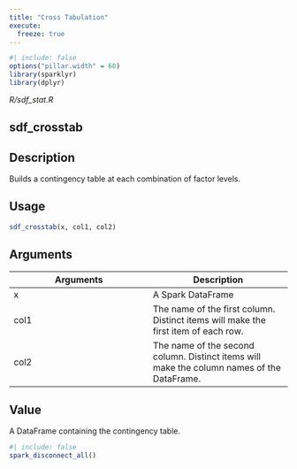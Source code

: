 ```yaml
---
title: "Cross Tabulation"
execute:
  freeze: true
---
```


```r
#| include: false
options("pillar.width" = 60)
library(sparklyr) 
library(dplyr)
```

*R/sdf_stat.R*

## sdf_crosstab

## Description
Builds a contingency table at each combination of factor levels. 


## Usage
```r
sdf_crosstab(x, col1, col2) 
```

## Arguments
|Arguments|Description|
|---|---|
| x | A Spark DataFrame |
| col1 | The name of the first column. Distinct items will make the first item of each row. |
| col2 | The name of the second column. Distinct items will make the column names of the DataFrame. |



## Value
A DataFrame containing the contingency table. 





```r
#| include: false
spark_disconnect_all()
```
